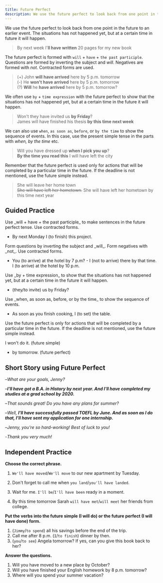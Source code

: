 ```yaml
---
title: Future Perfect
description: We use the future perfect to look back from one point in the future to an earlier event. The situations has not happened yet, but at a certain time in future it will happen.
---
```


We use the future perfect to look back from one point in the future to an earlier event. The situations has not happened yet, but at a certain time in future it will happen.

> By next week I'**ll have written** 20 pages for my new book

The future perfect is formed with `will` + `have` + `the past participle`. Questions are formed by inverting the subject and _will_. Negatives are formed with _not_. Contracted forms are used.

> (+) John **will have arrived** here by 5 p.m. tomorrow  
> (-) He **won't have arrived** here by 5 p.m. tomorrow  
> (?) **Will** he **have arrived** here by 5 p.m. tomorrow?

We often use `by` + `time expression` with the future perfect to show that the situations has not happened yet, but at a certain time in the future it will happen.

> Won't they have invited us **by Friday**?  
> James will have finished his thesis **by this time next week**

We can also use `when`, `as soon as`, `before`, or `by the time` to show the sequence of events. In this case, use the present simple tense in the parts with _when, by the time_ etc.

> Will you have dressed up **when I pick you up**?  
> **By the time you read this** I will have left the city

Remember that the future perfect is used only for actions that will be completed by a particular time in the future. If the deadline is not mentioned, use the future simple instead.

> She will leave her home town  
> ~~She will have left her hometown.~~ She will have left her hometown by this time next year

## Guided Practice

<Callout type="success">
  Use _will + have + the past participle_ to make sentences in the future perfect tense.
  Use contracted forms.
</Callout>

- By next Monday I (to finish) this project. <Tooltip content="By next Monday I'll have finished this project" />

<Callout type="success">
  Form questions by inverting the subject and _will_. Form negatives with _not_. Use
  contracted forms.
</Callout>

- You (to arrive) at the hotel by 7 p.m? - I (not to arrive) there by that time. I (to arrive) at the hotel by 10 p.m. <Tooltip content="Will you have arrived at the hotel by 7 p.m? - I won't have arrived there by that time. I'll have arrived at the hotel by 10 p.m." />

<Callout type="success">
  Use _by + time expression_ to show that the situations has not happened yet, but at a
  certain time in the future it will happen.
</Callout>

- (they/to invite) us by Friday? <Tooltip content="Will they have invited us by Friday?" />

<Callout type="success">
  Use _when, as soon as, before, or by the time_ to show the sequence of events.
</Callout>

- As soon as you finish cooking, I (to set) the table. <Tooltip content="As soon as you finish cooking, I'll have set the table" />

<Callout type="success">
  Use the future perfect is only for actions that will be completed by a particular time
  in the future. If the deadline is not mentioned, use the future simple instead.
</Callout>

I won't do it. (future simple)

- <Blank />
  <Blank /> by tomorrow. (future perfect)
  <Tooltip content="I won't have done it by tomorrow" />

## Short Story using Future Perfect

–_What are your goals, Jenny?_

–_**I'll have got a B.A. in History by next year. And I'll have completed my studies at a grad school by 2020.**_

–_That sounds great! Do you have any plans for summer?_

–_Well, **I'll have successfully passed TOEFL by June. And as soon as I do that, I'll have sent my application for one internship.**_

–_Jenny, you're so hard-working! Best of luck to you!_

-_Thank you very much!_

## Independent Practice

**Choose the correct phrase.**

1. `We'll have moved`/`We'll move` to our new apartment by Tuesday. <Tooltip content="We'll have moved" />

2. Don't forget to call me when `you land`/`you'll have landed`. <Tooltip content="you land" />

3. Wait for me. `I'll be`/`I'll have been` ready in a moment. <Tooltip content="I'll be" />

4. By this time tomorrow Sarah `will have met`/`will meet` her friends from college. <Tooltip content="will have met" />

**Put the verbs into the future simple (I will do) or the future perfect (I will have done) form.**

1. (`Jimmy`/`to spend`) <Blank /> all his savings before the end of the trip. <Tooltip content="Jimmy will have spent" />
2. Call me after 8 p.m. (`I`/`to finish`) <Blank /> dinner by then. <Tooltip content="I'll have finished" />
3. (`you`/`to see`) <Blank /> Angela tomorrow? If yes, can you give this book back to her? <Tooltip content="Will you see" />

**Answer the questions.**

1. Will you have moved to a new place by October? <Tooltip content="No, I won't have moved to a new place by October" />
2. Will you have finished your English homework by 8 p.m. tomorrow? <Tooltip content="Yes, I'll have finished by 8 p.m. tomorrow" />
3. Where will you spend your summer vacation? <Tooltip content="I will be at my grandparents` in the countryside" />
